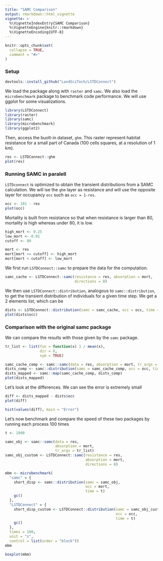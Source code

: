 ```yaml
---
title: "SAMC Comparison"
output: rmarkdown::html_vignette
vignette: >
  %\VignetteIndexEntry{SAMC Comparison}
  %\VignetteEngine{knitr::rmarkdown}
  %\VignetteEncoding{UTF-8}
---
```


```r
knitr::opts_chunk$set(
  collapse = TRUE,
  comment = "#>"
)
```

### Setup

```r
devtools::install_github("LandSciTech/LSTDConnect")
```

We load the package along with `raster` and `samc`. We also load the `microbenchmark` package to benchmark code performance. We will use ggplot for some visualizations.

```r
library(LSTDConnect)
library(raster)
library(samc)
library(microbenchmark)
library(ggplot2)
```

Then, access the buolt-in dataset, `ghm`. This raster represent habitat resistance for a small part of Canada (100 cells squares, at a resolution of 1 km).

```r
res <- LSTDConnect::ghm
plot(res)
```

### Running SAMC in paralell

`LSTDconnect` is optimized to obtain the transient distributions from a SAMC calculation. We will ise the `ghm` layer as resistance and will use the opposite layer for occupancy `occ` such as `occ = 1-res`.

```r
occ <- 101 - res
plot(occ)
```

Mortality is built from resistance so that when resistance is larger than 80, mortality is high whereas under 80, it is low.

```r
high_mort <- 0.25
low_mort <- 0.01
cutoff <- 80

mort <- res
mort[mort >= cutoff] <- high_mort
mort[mort < cutoff] <- low_mort
```

We first run `LSTDConnect::samc` to prepare the data for the computation.

```r
samc_cache <- LSTDConnect::samc(resistance = res, absorption = mort, 
                                directions = 8)
```

We then use `LSTDConnect::distribution`, analogous to `samc::distribution`, to get the transient distribution of individuals for a given time step. We get a 2 elements list, which can be 

```r
dists <- LSTDConnect::distribution(samc = samc_cache, occ = occ, time = 1000)
plot(dists$occ)
```

### Comparison with the original samc package

We can compare the results with those given by the `samc` package.

```r
tr_list <- list(fun = function(x) 1 / mean(x),
                dir = 8, 
                sym = TRUE)

samc_cache_comp <- samc::samc(data = res, absorption = mort, tr_args = tr_list)
dists_comp <- samc::distribution(samc = samc_cache_comp, occ = occ, time = 1000)
dists_mapped <- samc::map(samc_cache_comp, dists_comp)
plot(dists_mapped)
```

Let's look at the differences. We can see the error is extremely small

```r
diff <- dists_mapped - dists$occ
plot(diff)
```

```r
hist(values(diff), main = "Error")
```

Let's now benchmark and compare the speed of these two packages by running each process 100 times

```r
t <- 1000

samc_obj <- samc::samc(data = res,
                       absorption = mort,
                       tr_args = tr_list)  
samc_obj_custom <- LSTDConnect::samc(resistance = res, 
                                     absorption = mort, 
                                     directions = 8)

mbm <- microbenchmark(
  "samc" = {
    short_disp <- samc::distribution(samc = samc_obj,
                                     occ = mort,
                                     time = t)
    gc()
  },
  "LSTDConnect" = {
    short_disp_custom <- LSTDConnect::distribution(samc = samc_obj_custom,
                                                   occ = occ, 
                                                   time = t)
    gc()
  },
  times = 100,
  unit = "s", 
  control = list(order = "block")) 
mbm
```

```r
boxplot(mbm)
```

